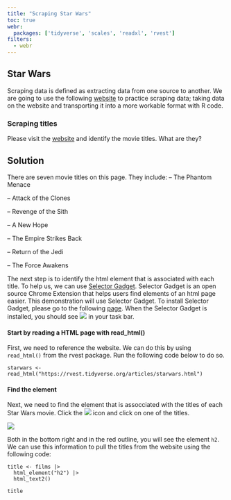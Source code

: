 ```yaml
---
title: "Scraping Star Wars"
toc: true
webr:
  packages: ['tidyverse', 'scales', 'readxl', 'rvest']
filters:
  - webr
---
```


## Star Wars 

Scraping data is defined as extracting data from one source to another. We are going to use the following [website](https://rvest.tidyverse.org/articles/starwars.html) to practice scraping data; taking data on the website and transporting it into a more workable format with R code.

### Scraping titles

Please visit the [website](https://rvest.tidyverse.org/articles/starwars.html) and identify the movie titles. What are they? 

::: {.callout-tip collapse="true"}
## Solution
There are seven movie titles on this page. They include:
--    The Phantom Menace

--    Attack of the Clones

--    Revenge of the Sith

--    A New Hope

--    The Empire Strikes Back

--    Return of the Jedi

--    The Force Awakens
:::

The next step is to identify the html element that is associated with each title. To help us, we can use [Selector Gadget](https://selectorgadget.com/). Selector Gadget is an open source Chrome Extension that helps users find elements of an html page easier. This demonstration will use Selector Gadget. To install Selector Gadget, please go to the following [page](https://chromewebstore.google.com/detail/selectorgadget/mhjhnkcfbdhnjickkkdbjoemdmbfginb?hl=en&pli=1). When the Selector Gadget is installed, you should see ![](images/gadget.png) in your task bar.

#### Start by reading a HTML page with read_html()

First, we need to reference the website. We can do this by using `read_html()` from the rvest package. Run the following code below to do so.

```webr-r
starwars <- read_html("https://rvest.tidyverse.org/articles/starwars.html")
```

#### Find the element 

Next, we need to find the element that is assocciated with the titles of each Star Wars movie. Click the ![](images/gadget.png) icon and click on one of the titles. 

![](images/h2.png)

Both in the bottom right and in the red outline, you will see the element `h2`. We can use this information to pull the titles from the website using the following code:

```webr-r
title <- films |> 
  html_element("h2") |> 
  html_text2()

title
```

